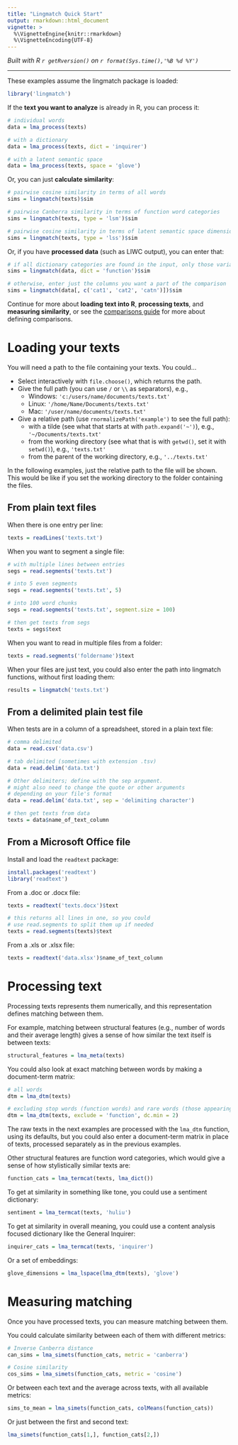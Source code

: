 ```yaml
---
title: "Lingmatch Quick Start"
output: rmarkdown::html_document
vignette: >
  %\VignetteEngine{knitr::rmarkdown}
  %\VignetteEncoding{UTF-8}
---
```


*Built with R 
`r getRversion()`
on 
`r format(Sys.time(),'%B %d %Y')`*

***

These examples assume the lingmatch package is loaded:
```r
library('lingmatch')
```

If the **text you want to analyze** is already in R, you can process it:
```r
# individual words
data = lma_process(texts)

# with a dictionary
data = lma_process(texts, dict = 'inquirer')

# with a latent semantic space
data = lma_process(texts, space = 'glove')
```

Or, you can just **calculate similarity**:
```r
# pairwise cosine similarity in terms of all words
sims = lingmatch(texts)$sim

# pairwise Canberra similarity in terms of function word categories
sims = lingmatch(texts, type = 'lsm')$sim

# pairwise cosine similarity in terms of latent semantic space dimensions
sims = lingmatch(texts, type = 'lss')$sim
```

Or, if you have **processed data** (such as LIWC output), you can enter that:
```r
# if all dictionary categories are found in the input, only those variables will be used
sims = lingmatch(data, dict = 'function')$sim

# otherwise, enter just the columns you want a part of the comparison
sims = lingmatch(data[, c('cat1', 'cat2', 'catn')])$sim
```

Continue for more about **loading text into R**, **processing texts**,
and **measuring similarity**, or see the <a href='https://miserman.github.io/lingmatch/#comparisons' target='_blank'>comparisons guide</a> for more about defining comparisons.

# Loading your texts

You will need a path to the file containing your texts. You could...

* Select interactively with `file.choose()`, which returns the path.
* Give the full path (you can use `/` or `\\` as separators), e.g.,
  + Windows: `'c:/users/name/documents/texts.txt'`
  + Linux: `'/home/Name/Documents/texts.txt'`
  + Mac: `'/user/name/documents/texts.txt'`
* Give a relative path (use `rnormalizePath('example')` to see the full path):
  + with a tilde (see what that starts at with `path.expand('~')`), e.g., `'~/Documents/texts.txt'`
  + from the working directory (see what that is with `getwd()`, set it with `setwd()`), e.g., `'texts.txt'`
  + from the parent of the working directory, e.g., `'../texts.txt'`

In the following examples, just the relative path to the file will be shown. This would be like if you set the working
directory to the folder containing the files.

## From plain text files

When there is one entry per line:
```r
texts = readLines('texts.txt')
```

When you want to segment a single file:
```r
# with multiple lines between entries
segs = read.segments('texts.txt')

# into 5 even segments
segs = read.segments('texts.txt', 5)

# into 100 word chunks
segs = read.segments('texts.txt', segment.size = 100)

# then get texts from segs
texts = segs$text
```

When you want to read in multiple files from a folder:
```r
texts = read.segments('foldername')$text
```

When your files are just text, you could also enter the path into lingmatch functions, without first loading them:
```r
results = lingmatch('texts.txt')
```

## From a delimited plain test file

When tests are in a column of a spreadsheet, stored in a plain text file:
```r
# comma delimited
data = read.csv('data.csv')

# tab delimited (sometimes with extension .tsv)
data = read.delim('data.txt')

# Other delimiters; define with the sep argument.
# might also need to change the quote or other arguments
# depending on your file's format
data = read.delim('data.txt', sep = 'delimiting character')

# then get texts from data
texts = data$name_of_text_column
```

## From a Microsoft Office file

Install and load the `readtext` package:
```r
install.packages('readtext')
library('readtext')
```

From a .doc or .docx file:
```r
texts = readtext('texts.docx')$text

# this returns all lines in one, so you could
# use read.segments to split them up if needed
texts = read.segments(texts)$text
```
From a .xls or .xlsx file:
```r
texts = readtext('data.xlsx')$name_of_text_column
```
# Processing text

Processing texts represents them numerically, and this representation defines matching between them.

For example, matching between structural features (e.g., number of words and their average length) gives a sense of how
similar the text itself is between texts:
```r
structural_features = lma_meta(texts)
```

You could also look at exact matching between words by making a document-term matrix:
```r
# all words
dtm = lma_dtm(texts)

# excluding stop words (function words) and rare words (those appearing in fewer than 3 texts)
dtm = lma_dtm(texts, exclude = 'function', dc.min = 2)
```

The raw texts in the next examples are processed with the `lma_dtm` function, using its defaults, but you could also
enter a document-term matrix in place of texts, processed separately as in the previous examples.

Other structural features are function word categories, which would give a sense of how stylistically
similar texts are:
```r
function_cats = lma_termcat(texts, lma_dict())
```

To get at similarity in something like tone, you could use a sentiment dictionary:
```r
sentiment = lma_termcat(texts, 'huliu')
```

To get at similarity in overall meaning, you could use a content analysis focused dictionary like the General Inquirer:
```r
inquirer_cats = lma_termcat(texts, 'inquirer')
```

Or a set of embeddings:
```r
glove_dimensions = lma_lspace(lma_dtm(texts), 'glove')
```

# Measuring matching

Once you have processed texts, you can measure matching between them.

You could calculate similarity between each of them with different metrics:
```r
# Inverse Canberra distance
can_sims = lma_simets(function_cats, metric = 'canberra')

# Cosine similarity
cos_sims = lma_simets(function_cats, metric = 'cosine')
```

Or between each text and the average across texts, with all available metrics:
```r
sims_to_mean = lma_simets(function_cats, colMeans(function_cats))
```

Or just between the first and second text:
```r
lma_simets(function_cats[1,], function_cats[2,])
```
